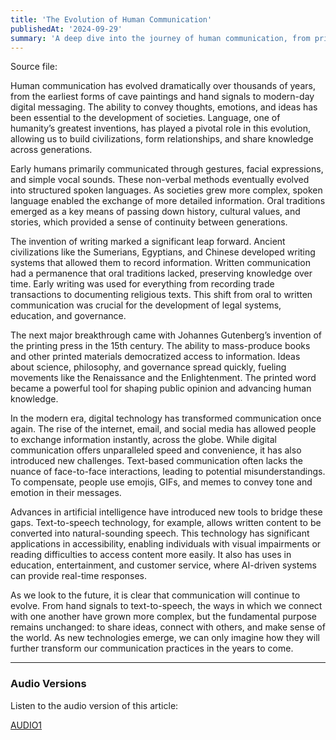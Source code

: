 ```yaml
---
title: 'The Evolution of Human Communication'
publishedAt: '2024-09-29'
summary: 'A deep dive into the journey of human communication, from primitive gestures to modern AI-driven tools like text-to-speech technology.'
---
```


Source file:

Human communication has evolved dramatically over thousands of years, from the earliest forms of cave paintings and hand signals to modern-day digital messaging. The ability to convey thoughts, emotions, and ideas has been essential to the development of societies. Language, one of humanity’s greatest inventions, has played a pivotal role in this evolution, allowing us to build civilizations, form relationships, and share knowledge across generations. 

Early humans primarily communicated through gestures, facial expressions, and simple vocal sounds. These non-verbal methods eventually evolved into structured spoken languages. As societies grew more complex, spoken language enabled the exchange of more detailed information. Oral traditions emerged as a key means of passing down history, cultural values, and stories, which provided a sense of continuity between generations.

The invention of writing marked a significant leap forward. Ancient civilizations like the Sumerians, Egyptians, and Chinese developed writing systems that allowed them to record information. Written communication had a permanence that oral traditions lacked, preserving knowledge over time. Early writing was used for everything from recording trade transactions to documenting religious texts. This shift from oral to written communication was crucial for the development of legal systems, education, and governance.

The next major breakthrough came with Johannes Gutenberg’s invention of the printing press in the 15th century. The ability to mass-produce books and other printed materials democratized access to information. Ideas about science, philosophy, and governance spread quickly, fueling movements like the Renaissance and the Enlightenment. The printed word became a powerful tool for shaping public opinion and advancing human knowledge.

In the modern era, digital technology has transformed communication once again. The rise of the internet, email, and social media has allowed people to exchange information instantly, across the globe. While digital communication offers unparalleled speed and convenience, it has also introduced new challenges. Text-based communication often lacks the nuance of face-to-face interactions, leading to potential misunderstandings. To compensate, people use emojis, GIFs, and memes to convey tone and emotion in their messages.

Advances in artificial intelligence have introduced new tools to bridge these gaps. Text-to-speech technology, for example, allows written content to be converted into natural-sounding speech. This technology has significant applications in accessibility, enabling individuals with visual impairments or reading difficulties to access content more easily. It also has uses in education, entertainment, and customer service, where AI-driven systems can provide real-time responses.

As we look to the future, it is clear that communication will continue to evolve. From hand signals to text-to-speech, the ways in which we connect with one another have grown more complex, but the fundamental purpose remains unchanged: to share ideas, connect with others, and make sense of the world. As new technologies emerge, we can only imagine how they will further transform our communication practices in the years to come.

---

### Audio Versions

Listen to the audio version of this article:

[AUDIO1](https://with-mux-video.vercel.app/v/jOropLLD01eiUzquMqd5bXOBrf1l006FV1dXebawYz3cs "audio1")

